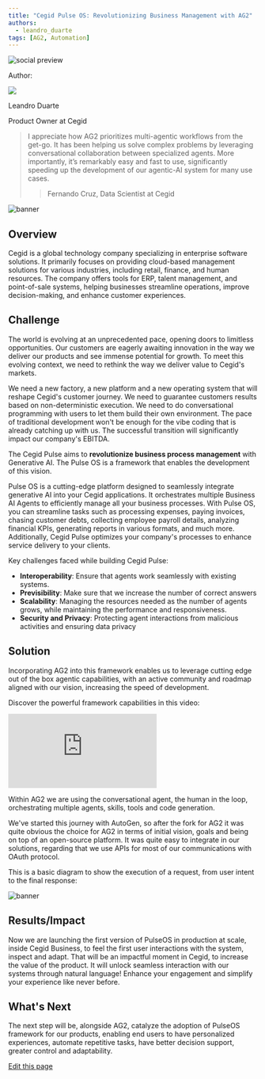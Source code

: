 ```yaml
---
title: "Cegid Pulse OS: Revolutionizing Business Management with AG2"
authors:
  - leandro_duarte
tags: [AG2, Automation]
---
```


<div>
<img noZoom className="social-share-img"
  src="https://media.githubusercontent.com/media/ag2ai/ag2/refs/heads/main/website/static/img/cover.png"
  alt="social preview"
  style={{ position: 'absolute', left: '-9999px' }}
/>
</div>

<div class="blog-authors">
<p class="authors">Author:</p>
<CardGroup cols={2}>
<Card href="">
    <div class="col card">
      <div class="img-placeholder">
        <img noZoom src="../img/profile.png" />
      </div>
      <div>
        <p class="name">Leandro Duarte</p>
        <p>Product Owner at Cegid</p>
      </div>
    </div>
</Card>
</CardGroup>
</div>

> I appreciate how AG2 prioritizes multi-agentic workflows from the get-go. It has been helping us solve complex problems by leveraging conversational collaboration between specialized agents. More importantly, it’s remarkably easy and fast to use, significantly speeding up the development of our agentic-AI system for many use cases.
>
> > Fernando Cruz, Data Scientist at Cegid

![banner](img/banner.png)

## Overview

Cegid is a global technology company specializing in enterprise software solutions. It primarily focuses on providing cloud-based management solutions for various industries, including retail, finance, and human resources. The company offers tools for ERP, talent management, and point-of-sale systems, helping businesses streamline operations, improve decision-making, and enhance customer experiences.

## Challenge

The world is evolving at an unprecedented pace, opening doors to limitless opportunities. Our customers are eagerly awaiting innovation in the way we deliver our products and see immense potential for growth. To meet this evolving context, we need to rethink the way we deliver value to Cegid's markets.

We need a new factory, a new platform and a new operating system that will reshape Cegid's customer journey. We need to guarantee customers results based on non-deterministic execution. We need to do conversational programming with users to let them build their own environment. The pace of traditional development won't be enough for the vibe coding that is already catching up with us. The successful transition will significantly impact our company's EBITDA.

The Cegid Pulse aims to **revolutionize business process management** with Generative AI. The Pulse OS is a framework that enables the development of this vision.

Pulse OS is a cutting-edge platform designed to seamlessly integrate generative AI into your Cegid applications. It orchestrates multiple Business AI Agents to efficiently manage all your business processes. With Pulse OS, you can streamline tasks such as processing expenses, paying invoices, chasing customer debts, collecting employee payroll details, analyzing financial KPIs, generating reports in various formats, and much more. Additionally, Cegid Pulse optimizes your company's processes to enhance service delivery to your clients.

Key challenges faced while building Cegid Pulse:

- **Interoperability**: Ensure that agents work seamlessly with existing systems.
- **Previsibility**: Make sure that we increase the number of correct answers
- **Scalability**: Managing the resources needed as the number of agents grows, while maintaining the performance and responsiveness.
- **Security and Privacy**: Protecting agent interactions from malicious activities and ensuring data privacy


## Solution

Incorporating AG2 into this framework enables us to leverage cutting edge out of the box agentic capabilities, with an active community and roadmap aligned with our vision, increasing the speed of development.

Discover the powerful framework capabilities in this video:

<div class="user-story-youtube-container">
  <iframe
    class="w-full aspect-video rounded-md"
    src="https://www.youtube.com/embed/Q7hV-KKOcoY?si=BUaIAw8yFzM76QHt"
    title="YouTube video player"
    frameborder="0"
    allow="accelerometer; autoplay; clipboard-write; encrypted-media; gyroscope; picture-in-picture"
    allowfullscreen
  ></iframe>
</div>


Within AG2 we are using the conversational agent, the human in the loop, orchestrating multiple agents, skills, tools and code generation.

We've started this journey with AutoGen, so after the fork for AG2 it was quite obvious the choice for AG2 in terms of initial vision, goals and being on top of an open-source platform.
It was quite easy to integrate in our solutions, regarding that we use APIs for most of our communications with OAuth protocol.

This is a basic diagram to show the execution of a request, from user intent to the final response:

![banner](img/01.png)


## Results/Impact

Now we are launching the first version of PulseOS in production at scale, inside Cegid Business, to feel the first user interactions with the system, inspect and adapt. That will be an impactful moment in Cegid, to increase the value of the product. It will unlock seamless interaction with our systems through natural language! Enhance your engagement and simplify your experience like never before.

## What's Next

The next step will be, alongside AG2, catalyze the adoption of PulseOS framework for our products, enabling end users to have personalized experiences, automate repetitive tasks, have better decision support, greater control and adaptability.
<div className="edit-url-container">
    <a className="edit-url" href="https://github.com/ag2ai/ag2/edit/main/website/docs/user-stories/2025-04-30-Cegid-Pulse-OS/index.mdx" target='_blank'><Icon icon="pen" iconType="solid" size="13px"/> Edit this page</a>
</div>

